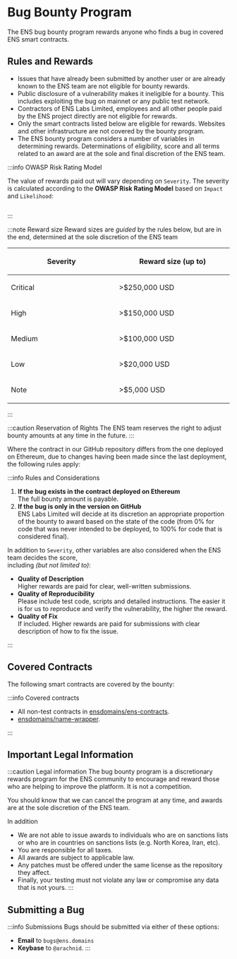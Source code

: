 # Bug Bounty Program

The ENS bug bounty program rewards anyone who finds a bug in covered ENS smart contracts.

## Rules and Rewards

- Issues that have already been submitted by another user or are already known to the ENS team are not eligible for bounty rewards.
- Public disclosure of a vulnerability makes it ineligible for a bounty. This includes exploiting the bug on mainnet or any public test network.
- Contractors of ENS Labs Limited, employees and all other people paid by the ENS project directly are not eligible for rewards.
- Only the smart contracts listed below are eligible for rewards. Websites and other infrastructure are not covered by the bounty program.
- The ENS bounty program considers a number of variables in determining rewards. Determinations of eligibility, score and all terms related to an award are at the sole and final discretion of the ENS team.

:::info OWASP Risk Rating Model

The value of rewards paid out will vary depending on `Severity`. The severity is calculated according to the **OWASP Risk Rating Model** based on `Impact` and `Likelihood`:
<p align="center">
    <Image img="/img/owasp.svg"/>
</p>

:::

:::note Reward size
Reward sizes are _guided_ by the rules below, but are in the end, determined at the sole discretion of the ENS team

<table style={{borderRadius: '4px'}}>
    <thead>
        <tr>
            <th width="500px"><p>Severity</p></th>
            <th width="500px"><p>Reward size (up to)</p></th>
        </tr>
    </thead>
    <tbody>
        <tr>
            <td><p>Critical</p></td>
            <td><p>>$250,000 USD</p></td>
        </tr>
        <tr>
            <td><p>High</p></td>
            <td><p>>$150,000 USD</p></td>
        </tr>
        <tr>
            <td><p>Medium</p></td>
            <td><p>>$100,000 USD</p></td>
        </tr>
        <tr>
            <td><p>Low</p></td>
            <td><p>>$20,000 USD</p></td>
        </tr>
        <tr>
            <td><p>Note</p></td>
            <td><p>>$5,000 USD</p></td>
        </tr>
    </tbody>
</table>

:::

:::caution Reservation of Rights
The ENS team reserves the right to adjust bounty amounts at any time in the future.
:::

Where the contract in our GitHub repository differs from the one deployed on Ethereum, due to changes having been made since the last deployment, the following rules apply:

:::info Rules and Considerations
1. **If the bug exists in the contract deployed on Ethereum**  
The full bounty amount is payable.
1. **If the bug is only in the version on GitHub**  
ENS Labs Limited will decide at its discretion an appropriate proportion of the bounty to award based on the state of the code (from 0% for code that was never intended to be deployed, to 100% for code that is considered final).

In addition to `Severity`, other variables are also considered when the ENS team decides the score,  
including _(but not limited to)_:

- **Quality of Description**  
Higher rewards are paid for clear, well-written submissions.
- **Quality of Reproducibility**  
Please include test code, scripts and detailed instructions. The easier it is for us to reproduce and verify the vulnerability, the higher the reward.
- **Quality of Fix**  
If included. Higher rewards are paid for submissions with clear description of how to fix the issue.

:::

## Covered Contracts

The following smart contracts are covered by the bounty:

:::info Covered contracts
* All non-test contracts in [ensdomains/ens-contracts](https://github.com/ensdomains/ens-contracts).
* [ensdomains/name-wrapper](https://github.com/ensdomains/name-wrapper).

:::

## Important Legal Information
:::caution Legal information
The bug bounty program is a discretionary rewards program for the ENS community to encourage and reward those who are helping to improve the platform. It is not a competition.  
  
You should know that we can cancel the program at any time, and awards are at the sole discretion of the ENS team.  
  
In addition
 - We are not able to issue awards to individuals who are on sanctions lists or who are in countries on sanctions lists (e.g. North Korea, Iran, etc).  
 - You are responsible for all taxes.
 - All awards are subject to applicable law.
 - Any patches must be offered under the same license as the repository they affect.
 - Finally, your testing must not violate any law or compromise any data that is not yours.
:::

## Submitting a Bug

:::info Submissions
Bugs should be submitted via either of these options:
 - **Email** to `bugs@ens.domains`
 - **Keybase** to `@arachnid`.
:::
